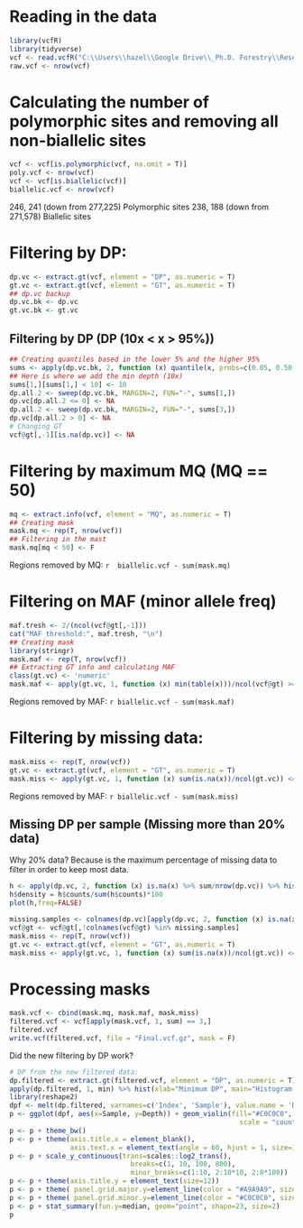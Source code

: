 # Reading in the data

```r
library(vcfR)
library(tidyverse)
vcf <- read.vcfR("C:\\Users\\hazel\\Google Drive\\_Ph.D. Forestry\\Research\\2018.06_SpatialAnalysis\\Data\\Illumina datafiles\\ramorum.vcf.gz")
raw.vcf <- nrow(vcf)
```


# Calculating the number of polymorphic sites and removing all non-biallelic sites
```r
vcf <- vcf[is.polymorphic(vcf, na.omit = T)]
poly.vcf <- nrow(vcf)
vcf <- vcf[is.biallelic(vcf)]
biallelic.vcf <- nrow(vcf)
```

246, 241 (down from 277,225) Polymorphic sites
238, 188 (down from 271,578) Biallelic sites

# Filtering by DP:

```R
dp.vc <- extract.gt(vcf, element = "DP", as.numeric = T)
gt.vc <- extract.gt(vcf, element = "GT", as.numeric = T)
## dp.vc backup
dp.vc.bk <- dp.vc
gt.vc.bk <- gt.vc
```

## Filtering by DP (DP (10x < x > 95%))

```r
## Creating quantiles based in the lower 5% and the higher 95%
sums <- apply(dp.vc.bk, 2, function (x) quantile(x, probs=c(0.05, 0.50, 0.95), na.rm = T))
## Here is where we add the min depth (10x)
sums[1,][sums[1,] < 10] <- 10
dp.all.2 <- sweep(dp.vc.bk, MARGIN=2, FUN="-", sums[1,])
dp.vc[dp.all.2 <= 0] <- NA
dp.all.2 <- sweep(dp.vc.bk, MARGIN=2, FUN="-", sums[3,])
dp.vc[dp.all.2 > 0] <- NA
# Changing GT
vcf@gt[,-1][is.na(dp.vc)] <- NA
```

# Filtering by maximum MQ (MQ == 50)

```r
mq <- extract.info(vcf, element = "MQ", as.numeric = T)
## Creating mask
mask.mq <- rep(T, nrow(vcf))
## Filtering in the mast
mask.mq[mq < 50] <- F
```

Regions removed by MQ: `r  biallelic.vcf - sum(mask.mq)`

# Filtering on MAF (minor allele freq)

```r
maf.tresh <- 2/(ncol(vcf@gt[,-1]))
cat("MAF threshold:", maf.tresh, "\n")
## Creating mask
library(stringr)
mask.maf <- rep(T, nrow(vcf))
## Extracting GT info and calculating MAF
class(gt.vc) <- 'numeric'
mask.maf <- apply(gt.vc, 1, function (x) min(table(x)))/ncol(vcf@gt) >= maf.tresh
```

Regions removed by MAF: `r biallelic.vcf - sum(mask.maf)`

# Filtering by missing data:

```r
mask.miss <- rep(T, nrow(vcf))
gt.vc <- extract.gt(vcf, element = "GT", as.numeric = T)
mask.miss <- apply(gt.vc, 1, function (x) sum(is.na(x))/ncol(gt.vc)) <= 0.00
```

Regions removed by MAF: `r biallelic.vcf - sum(mask.miss)`

## Missing DP per sample (Missing more than 20% data)

Why 20% data? Because is the maximum percentage of missing data to filter in order to keep most data.

```r
h <- apply(dp.vc, 2, function (x) is.na(x) %>% sum/nrow(dp.vc)) %>% hist()
h$density = h$counts/sum(h$counts)*100
plot(h,freq=FALSE)
```

```r
missing.samples <- colnames(dp.vc)[apply(dp.vc, 2, function (x) is.na(x) %>% sum/nrow(dp.vc)) > 0.2]
vcf@gt <- vcf@gt[,!colnames(vcf@gt) %in% missing.samples]
mask.miss <- rep(T, nrow(vcf))
gt.vc <- extract.gt(vcf, element = "GT", as.numeric = T)
mask.miss <- apply(gt.vc, 1, function (x) sum(is.na(x))/ncol(gt.vc)) <= 0.00
```

# Processing masks

```r
mask.vcf <- cbind(mask.mq, mask.maf, mask.miss)
filtered.vcf <- vcf[apply(mask.vcf, 1, sum) == 3,]
filtered.vcf
write.vcf(filtered.vcf, file = "Final.vcf.gz", mask = F)
```

Did the new filtering by DP work?
```r
# DP from the new filtered data:
dp.filtered <- extract.gt(filtered.vcf, element = "DP", as.numeric = T)
apply(dp.filtered, 1, min) %>% hist(xlab="Minimum DP", main="Histogram of minimum DP per variant site", border="grey70", col="grey90", breaks=10,  xlim=c(10,20))
library(reshape2)
dpf <- melt(dp.filtered, varnames=c('Index', 'Sample'), value.name = 'Depth', na.rm=TRUE)
p <- ggplot(dpf, aes(x=Sample, y=Depth)) + geom_violin(fill="#C0C0C0", adjust=1.0,
                                                         scale = "count", trim=TRUE)
p <- p + theme_bw()
p <- p + theme(axis.title.x = element_blank(), 
               axis.text.x = element_text(angle = 60, hjust = 1, size=12))
p <- p + scale_y_continuous(trans=scales::log2_trans(), 
                              breaks=c(1, 10, 100, 800),
                              minor_breaks=c(1:10, 2:10*10, 2:8*100))
p <- p + theme(axis.title.y = element_text(size=12))
p <- p + theme( panel.grid.major.y=element_line(color = "#A9A9A9", size=0.6) )
p <- p + theme( panel.grid.minor.y=element_line(color = "#C0C0C0", size=0.2) )
p <- p + stat_summary(fun.y=median, geom="point", shape=23, size=2)
p
```
